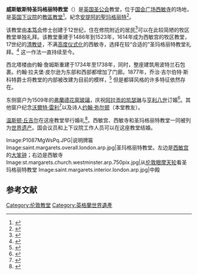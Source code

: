{{coord|51|30|00|N|0|07|37|W|region:GB-WSM_type:landmark|display=title}}
{{noteTA
|1=西敏市=>zh-cn:威斯敏斯特
|2=zh-cn:威斯敏斯特;zh-tw:西敏;zh-hk:西敏;zh-sg:西敏
|3=zh-cn:威斯敏斯特教堂;zh-tw:西敏寺;zh-hk:西敏寺;zh-sg:西敏寺
|4=zh-cn:威斯敏斯特宫;zh-tw:西敏宮;zh-hk:西敏宮;zh-sg:西敏宫
}}
{{Infobox World Heritage Site
| en_name = Westminster Palace, Westminster Abbey and Saint Margaret's Church
| site_img = Image:StMargaretsChurch.jpg
| country = [[Image:Flag_of_the_United_Kingdom.svg|22px]] [[英国|英国]]
| zh_name = 威斯敏斯特宫、西敏寺和圣玛格丽特教堂
| criterion_c = i, ii, iv
| ID = 426
| Region = 欧洲和北美地区
| Year = 1987
| Session = 11th
| Link = http://whc.unesco.org/en/list/426
}}
'''威斯敏斯特圣玛格丽特教堂'''（{{lang-en|St. Margaret's Church, Westminster Abbey}}）是[[英国圣公会|英国圣公会]]教堂，位于[[国会广场|国会广场]][[西敏寺|西敏寺]]的场地，是[[英国下议院|英国下议院]]的[[教區教堂|教區教堂]]<ref>{{cite web
 | url = http://www.westminster-abbey.org/st-margarets/history/
 | title = St. Margaret's, Westminster Parish details
 | author = Westminster Abbey
 | accessdate = 2008-05-03
 | archiveurl = https://web.archive.org/web/20080305183607/http://www.westminster-abbey.org/st-margarets/history/
 | archivedate = 2008-03-05
 | deadurl = yes
 }}</ref>。紀念[[童貞瑪加利大|安提阿的聖玛格丽特]]<ref>{{cite book
 | last = Pevsner
 | first = N.
 | authorlink = Nikolaus Pevsner
 | coauthors = Bradley, Simon
 | title = The Buildings of England: London 6 - Westminster
 | year = 2003
 | publisher = Penguin
 | location = Uxbridge
 | isbn = 0300095953
}}</ref>。

该教堂由[[本笃会|本笃会]]修士创建于12世纪，住在修院附近的居民<ref>{{cite web
 | url = http://www.ourpasthistory.com/England/st-margaret-westminster
 | title = St. Margaret's, Westminster
 | author = McManus, Mark
 | accessdate = 2008-05-03
 | deadurl = yes
 | archiveurl = https://web.archive.org/web/20080611105551/http://www.ourpasthistory.com/England/st-margaret-westminster
 | archivedate = 2008-06-11
 }}</ref>可以在此较简陋的牧区教堂单独礼拜。该教堂重建于1486年到1523年，1614年成为西敏宫的牧区教堂，17世纪的[[清教徒|清教徒]]，不满[[高派|高度仪式化]]的西敏寺，选择在较“合适的”圣玛格丽特教堂礼拜。<ref>{{cite book
 | last = Wright
 | first = A.
 | coauthors = Smith, P.
 | title = Parliament Past and Present
 | year = 1868
 | publisher = Hutchinson & Co
 | location = London
}}</ref> 这一作法一直持续至今。

西北塔楼由约翰·詹姆斯重建于1734年至1738年，同时，整座建筑用波特兰石包裹。约翰·拉夫堡·皮尔逊为东部和西部都增加了门廊。1877年，乔治·吉尔伯特·斯科特爵士将教堂的内部被改建为目前的模样，<ref>{{cite book
 | last = Scott
 | first = George Gilbert
 | authorlink = George Gilbert Scott
 | editor = Stamp, Gavin
 | title = Personal and Professional Recollections
 | origyear = 1879
 | year = 1995
 | publisher = Sampson Low, Marston, Searle & Rivington] Stamford: Paul Watkins Publishing
 | location = London
 | isbn = 1871615267
}}</ref> 但是都铎风格的许多特征依然存在。

东侧窗户为1509年的[[弗蘭德|弗蘭德]][[花窗玻璃|花窗玻璃]]，庆祝[[阿拉贡的凯瑟琳|阿拉贡的凯瑟琳]]与[[亨利八世|亨利八世]]订婚<ref>{{cite web
 | url = http://www.westminster-abbey.org/st-margarets/visit-us/the-east-end3
 | title = St Margaret's Church - The east window
 | author = Dean and Chapter, Westminster Abbey
 | accessdate = 2010-10-21
 | work = St Margaret's Church
 | archive-date = 2014-07-14
 | archive-url = https://web.archive.org/web/20140714151608/http://www.westminster-abbey.org/st-margarets/visit-us/the-east-end3
 | dead-url = no
 }}</ref>。其他窗户纪念[[沃爾特·雷利|沃爾特·雷利]]<ref>{{cite web
 | url = http://www.britannia.com/bios/raleigh/executio.html
 | title = Sir Walter Raleigh - Execution
 | author = Smith, Christopher
 | accessdate = 2008-05-03
 | work = Britannia Biographies
 | archive-url = https://web.archive.org/web/20080417072716/http://www.britannia.com/bios/raleigh/executio.html
 | archive-date = 2008-04-17
 | dead-url = yes
 }}</ref>以及诗人[[约翰·弥尔顿|约翰·弥尔顿]]（本堂教友）。

[[温斯顿·丘吉尔|温斯顿·丘吉尔]]在这座教堂举行婚礼<ref>{{cite book
 | last = Gilbert
 | first = Martin
 | title = Churchill: a life
 | url = https://archive.org/details/churchilllife0000gilb_y5x6
 | year = 1991
 | publisher = Heinemann
 | location = London
 | isbn = 0434291838
}}</ref>。西敏宫、西敏寺和圣玛格丽特教堂一同被列为[[世界遗产|世界遗产]]。国会议员和上下议院工作人员可以在这座教堂结婚。

<gallery>
Image:P1087MgWsPq.JPG|说明牌匾
Image:saint.margarets.overall.london.arp.jpg|圣玛格丽特教堂。左边是[[西敏宫|西敏宫]]的[[大笨钟|大笨钟]]；右边是西敏寺
Image:st.margarets.church.westminster.arp.750pix.jpg|从[[伦敦眼|伦敦眼]][[摩天轮|摩天轮]]看圣玛格丽特教堂
Image:saint.margarets.interior.london.arp.jpg|中殿
</gallery>

== 参考文献 ==
{{reflist}}
{{commons category|St Margaret's, Westminster}}

{{英國世界遺產}}
{{DEFAULTSORT:Saint Margaret's Church, Westminster}}
[[Category:伦敦教堂|Category:伦敦教堂]]
[[Category:英格蘭世界遺產|Category:英格蘭世界遺產]]